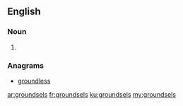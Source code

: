 ==English==

===Noun===
{{head|en|noun plural form}}

# {{plural of|groundsel|lang=en}}

===Anagrams===
* [[groundless#English|groundless]]

[[ar:groundsels]]
[[fr:groundsels]]
[[ku:groundsels]]
[[my:groundsels]]
